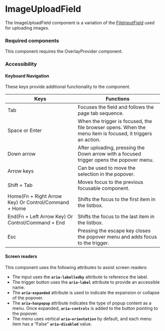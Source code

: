 <Meta title="Components/ImageUploadField/ImageUploadField" />

# ImageUploadField

The ImageUploadField component is a variation of the [FileInputField](./?path=/docs/form-fileinputfield--default) used for uploading images. 

### Required components

This component requires the OverlayProvider component. 

### Accessibility

#### Keyboard Navigation

These keys provide additional functionality to the component. 

| Keys | Functions |
| ---- | --------- |
| Tab | Focuses the field and follows the page tab sequence. |
| Space or Enter | When the trigger is focused, the file browser opens. When the menu item is focused, it triggers an action. |
| Down arrow | After uploading, pressing the Down arrow with a focused trigger opens the popover menu. |
| Arrow keys | Can be used to move the selection in the popover. |
| Shift + Tab | Moves focus to the previous focusable component.|
| Home(Fn + Right Arrow Key) Or Control/Command + Home | Shifts the focus to the first item in the listbox. |
| End(Fn + Left Arrow Key) Or Control/Command + End | Shifts the focus to the last item in the listbox. |
| Esc | Pressing the escape key closes the popover menu and adds focus to the trigger. |

#### Screen readers

This component uses the following attributes to assist screen readers:

- The input uses the **`aria-labelledby`** attribute to reference the label.
- The trigger button uses the **`aria-label`** attribute to provide an accessible name.
- The **`aria-expanded`** attribute is used to indicate the expansion or collapse of the popover.
- The **`aria-haspopup`** attribute indicates the type of popup content as a menu. Once expanded, **`aria-controls`** is added to the button pointing to the popover. 
- The menu uses vertical **`aria-orientation`** by default, and each menu item has a “False” **`aria-disabled`** value. 